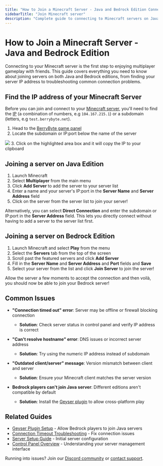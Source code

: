 ---
title: "How to Join a Minecraft Server - Java and Bedrock Edition Connection Guide"
sidebarTitle: "Join Minecraft server"
description: "Complete guide to connecting to Minecraft servers on Java and Bedrock Edition. Learn how to find your server IP, add servers to your list, and troubleshoot connection issues for seamless multiplayer gaming."
---

# How to Join a Minecraft Server - Java and Bedrock Edition

Connecting to your Minecraft server is the first step to enjoying multiplayer gameplay with friends. This guide covers everything you need to know about joining servers on both Java and Bedrock editions, from finding your server IP address to troubleshooting common connection problems.

## Find the IP address of your Minecraft Server

Before you can join and connect to your [Minecraft server](https://berrybyte.net/minecraft), you'll need to find the [IP](https://whatismyipaddress.com/ip-address) (a combination of numbers, e.g `104.167.215.1`) or a subdomain (letters, e.g `test.berrybyte.net`).

1. Head to the [BerryByte game panel](https://game.berrybyte.net)
2. Locate the subdomain or IP:port below the name of the server
<Frame>
  <img src="/images/general/join-server.png" />
</Frame>
3. Click on the highlighted area box and it will copy the IP to your clipboard


## Joining a server on Java Edition
1. Launch Minecraft
2. Select **Multiplayer** from the main menu
3. Click **Add Server** to add the server to your server list
4. Enter a name and your server's IP:port in the **Server Name** and **Server Address** field
5. Click on the server from the server list to join your server!

Alternatively, you can select **Direct Connection** and enter the subdomain or IP:port in the **Server Address** field. This lets you directly connect without having to add a server to the server list first. 

## Joining a server on Bedrock Edition
1. Launch Minecraft and select **Play** from the menu
2. Select the **Servers** tab from the top of the screen
3. Scroll past the featured servers and click **Add Server**
4. Fill in the **Server Name** and **Server Address** and **Port** fields and **Save**
5. Select your server from the list and click **Join Server** to join the server!

Allow the server a few moments to accept the connection and then voilà, you should now be able to join your Bedrock server!

## Common Issues

- **"Connection timed out" error**: Server may be offline or firewall blocking connection
  - **Solution**: Check server status in control panel and verify IP address is correct

- **"Can't resolve hostname" error**: DNS issues or incorrect server address
  - **Solution**: Try using the numeric IP address instead of subdomain

- **"Outdated client/server" message**: Version mismatch between client and server
  - **Solution**: Ensure your Minecraft client matches the server version

- **Bedrock players can't join Java server**: Different editions aren't compatible by default
  - **Solution**: Install the [Geyser plugin](/games/minecraft/plugins/geyser) to allow cross-platform play

## Related Guides

- [Geyser Plugin Setup](/games/minecraft/plugins/geyser) - Allow Bedrock players to join Java servers
- [Connection Timeout Troubleshooting](/games/minecraft/common-errors/connection-timed-out) - Fix connection issues
- [Server Setup Guide](/games/minecraft/setup-server) - Initial server configuration
- [Control Panel Overview](/panel/overview) - Understanding your server management interface

Running into issues? Join our [Discord community](https://berrybyte.net/discord) or [contact support](https://berrybyte.net/tickets).